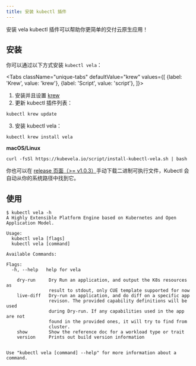 ```yaml
---
title: 安装 kubectl 插件
---
```



安装 vela kubectl 插件可以帮助你更简单的交付云原生应用！

## 安装

你可以通过以下方式安装 `kubectl vela`：

<Tabs
    className="unique-tabs"
    defaultValue="krew"
    values={[
        {label: 'Krew', value: 'krew'},
        {label: 'Script', value: 'script'},
    ]}>
<TabItem value="krew">

1. 安装并且设置 [krew](https://krew.sigs.k8s.io/docs/user-guide/setup/install/)
2. 更新 kubectl 插件列表：
  ```shell
  kubectl krew update
  ```
3. 安装 kubectl vela：
  ```shell script
  kubectl krew install vela
  ```

</TabItem>
<TabItem value="script">

**macOS/Linux**
```shell script
curl -fsSl https://kubevela.io/script/install-kubectl-vela.sh | bash
```

你也可以在 [release 页面（>= v1.0.3）](https://github.com/kubevela/kubevela/releases)手动下载二进制可执行文件，Kubectl 会自动从你的系统路径中找到它。
</TabItem>
</Tabs>


## 使用

```shell
$ kubectl vela -h
A Highly Extensible Platform Engine based on Kubernetes and Open Application Model.

Usage:
  kubectl vela [flags]
  kubectl vela [command]

Available Commands:

Flags:
  -h, --help   help for vela

    dry-run  	Dry Run an application, and output the K8s resources as
             	result to stdout, only CUE template supported for now
    live-diff	Dry-run an application, and do diff on a specific app
             	revison. The provided capability definitions will be used
             	during Dry-run. If any capabilities used in the app are not
             	found in the provided ones, it will try to find from
             	cluster.
    show     	Show the reference doc for a workload type or trait
    version  	Prints out build version information


Use "kubectl vela [command] --help" for more information about a command.
```